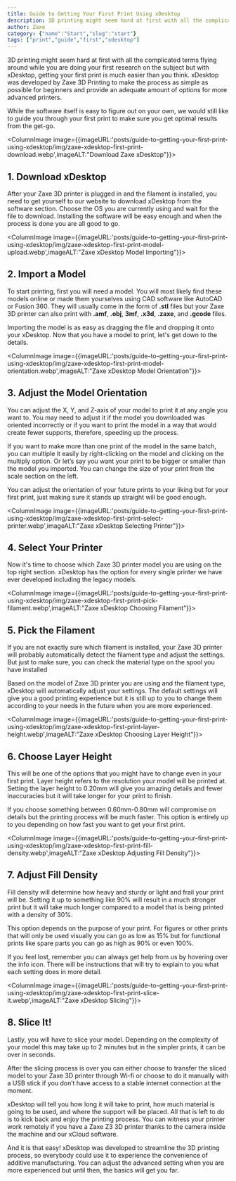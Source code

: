 ```yaml
---
title: Guide to Getting Your First Print Using xDesktop
description: 3D printing might seem hard at first with all the complicated terms flying around while you are doing your first research on the subject but with xDesktop, getting your first print is much easier than you think. xDesktop was developed by Zaxe 3D Printing to make the process as simple as possible for beginners and provide an adequate amount of options for more advanced printers.
author: Zaxe
category: {"name":"Start","slug":"start"}
tags: ["print","guide","first","xdesktop"]
---
```


3D printing might seem hard at first with all the complicated terms flying around while you are doing your first research on the subject but with xDesktop, getting your first print is much easier than you think. xDesktop was developed by Zaxe 3D Printing to make the process as simple as possible for beginners and provide an adequate amount of options for more advanced printers.

While the software itself is easy to figure out on your own, we would still like to guide you through your first print to make sure you get optimal results from the get-go. 

<ColumnImage image={{imageURL:'posts/guide-to-getting-your-first-print-using-xdesktop/img/zaxe-xdesktop-first-print-download.webp',imageALT:"Download Zaxe xDesktop"}}>
## <span className="text-zaxe text-3xl">1.</span> Download xDesktop

After your Zaxe 3D printer is plugged in and the filament is installed, you need to get yourself to our website to download xDesktop from the software section. Choose the OS you are currently using and wait for the file to download. Installing the software will be easy enough and when the process is done you are all good to go. 
</ColumnImage>

<ColumnImage image={{imageURL:'posts/guide-to-getting-your-first-print-using-xdesktop/img/zaxe-xdesktop-first-print-model-upload.webp',imageALT:"Zaxe xDesktop Model Importing"}}>
## <span className="text-zaxe text-3xl">2.</span> Import a Model

To start printing, first you will need a model. You will most likely find these models online or made them yourselves using CAD software like AutoCAD or Fusion 360. They will usually come in the form of **.stl** files but your Zaxe 3D printer can also print with **.amf**, **.obj**, **3mf**, **.x3d**, **.zaxe**, and **.gcode** files.

Importing the model is as easy as dragging the file and dropping it onto your xDesktop. Now that you have a model to print, let's get down to the details. 
</ColumnImage>


<ColumnImage image={{imageURL:'posts/guide-to-getting-your-first-print-using-xdesktop/img/zaxe-xdesktop-first-print-model-orientation.webp',imageALT:"Zaxe xDesktop Model Orientation"}}>
## <span className="text-zaxe text-3xl">3.</span> Adjust the Model Orientation

You can adjust the X, Y, and Z-axis of your model to print it at any angle you want to. You may need to adjust it if the model you downloaded was oriented incorrectly or if you want to print the model in a way that would create fewer supports, therefore, speeding up the process.

If you want to make more than one print of the model in the same batch, you can multiple it easily by right-clicking on the model and clicking on the multiply option. Or let’s say you want your print to be bigger or smaller than the model you imported. You can change the size of your print from the scale section on the left.

<AlertBox alertType="danger">
You can adjust the orientation of your future prints to your liking but for your first print, just making sure it stands up straight will be good enough. 
</AlertBox>
</ColumnImage>

<ColumnImage image={{imageURL:'posts/guide-to-getting-your-first-print-using-xdesktop/img/zaxe-xdesktop-first-print-select-printer.webp',imageALT:"Zaxe xDesktop Selecting Printer"}}>
## <span className="text-zaxe text-3xl">4.</span> Select Your Printer

Now it's time to choose which Zaxe 3D printer model you are using on the top right section. xDesktop has the option for every single printer we have ever developed including the legacy models.
</ColumnImage>

<ColumnImage image={{imageURL:'posts/guide-to-getting-your-first-print-using-xdesktop/img/zaxe-xdesktop-first-print-pick-filament.webp',imageALT:"Zaxe xDesktop Choosing Filament"}}>
## <span className="text-zaxe text-3xl">5.</span> Pick the Filament

If you are not exactly sure which filament is installed, your Zaxe 3D printer will probably automatically detect the filament type and adjust the settings. But just to make sure, you can check the material type on the spool you have installed

Based on the model of Zaxe 3D printer you are using and the filament type, xDesktop will automatically adjust your settings. The default settings will give you a good printing experience but it is still up to you to change them according to your needs in the future when you are more experienced. 
</ColumnImage>

<ColumnImage image={{imageURL:'posts/guide-to-getting-your-first-print-using-xdesktop/img/zaxe-xdesktop-first-print-layer-height.webp',imageALT:"Zaxe xDesktop Choosing Layer Height"}}>
## <span className="text-zaxe text-3xl">6.</span> Choose Layer Height

This will be one of the options that you might have to change even in your first print. Layer height refers to the resolution your model will be printed at. Setting the layer height to 0.20mm will give you amazing details and fewer inaccuracies but it will take longer for your print to finish.

If you choose something between 0.60mm-0.80mm will compromise on details but the printing process will be much faster. This option is entirely up to you depending on how fast you want to get your first print.
</ColumnImage>

<ColumnImage image={{imageURL:'posts/guide-to-getting-your-first-print-using-xdesktop/img/zaxe-xdesktop-first-print-fill-density.webp',imageALT:"Zaxe xDesktop Adjusting Fill Density"}}>
## <span className="text-zaxe text-3xl">7.</span> Adjust Fill Density

Fill density will determine how heavy and sturdy or light and frail your print will be. Setting it up to something like 90% will result in a much stronger print but it will take much longer compared to a model that is being printed with a density of 30%.

This option depends on the purpose of your print. For figures or other prints that will only be used visually you can go as low as 15% but for functional prints like spare parts you can go as high as 90% or even 100%. 

<AlertBox alertType="hint">
If you feel lost, remember you can always get help from us by hovering over the info icon. There will be instructions that will try to explain to you what each setting does in more detail.
</AlertBox>
</ColumnImage>

<ColumnImage image={{imageURL:'posts/guide-to-getting-your-first-print-using-xdesktop/img/zaxe-xdesktop-first-print-slice-it.webp',imageALT:"Zaxe xDesktop Slicing"}}>
## <span className="text-zaxe text-3xl">8.</span> Slice It!

Lastly, you will have to slice your model. Depending on the complexity of your model this may take up to 2 minutes but in the simpler prints, it can be over in seconds.

After the slicing process is over you can either choose to transfer the sliced model to your Zaxe 3D printer through Wi-fi or choose to do it manually with a USB stick if you don’t have access to a stable internet connection at the moment.

xDesktop will tell you how long it will take to print, how much material is going to be used, and where the support will be placed. All that is left to do is to kick back and enjoy the printing process. You can witness your printer work remotely if you have a Zaxe Z3 3D printer thanks to the camera inside the machine and our xCloud software.
</ColumnImage>

And it is that easy! xDesktop was developed to streamline the 3D printing process, so everybody could use it to experience the convenience of additive manufacturing. You can adjust the advanced setting when you are more experienced but until then, the basics will get you far. 